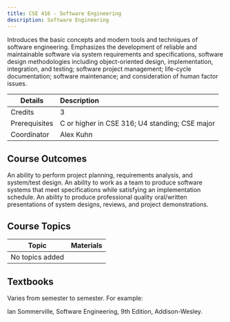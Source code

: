 ```yaml
---
title: CSE 416 - Software Engineering
description: Software Engineering
---
```


Introduces the basic concepts and modern tools and techniques of software engineering. Emphasizes the development of reliable and maintainable software via system requirements and specifications, software design methodologies including object-oriented design, implementation, integration, and testing; software project management; life-cycle documentation; software maintenance; and consideration of human factor issues.

| Details       | Description                                    |
| ------------- | :--------------------------------------------- |
| Credits       | 3                                              |
| Prerequisites | C or higher in CSE 316; U4 standing; CSE major |
| Coordinator   | Alex Kuhn                                      |

## Course Outcomes

An ability to perform project planning, requirements analysis, and system&#x2F;test design.
An ability to work as a team to produce software systems that meet specifications while satisfying an implementation schedule.
An ability to produce professional quality oral&#x2F;written presentations of system designs, reviews, and project demonstrations.

## Course Topics

| Topic           | Materials |
| --------------- | --------- |
| No topics added |           |

## Textbooks

Varies from semester to semester. For example:

Ian Sommerville, Software Engineering, 9th Edition, Addison-Wesley.
